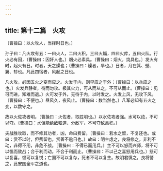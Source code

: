 ```yaml
---
---
---
```

title: 第十二篇　火攻
---




〔曹操曰：以火攻人，当择时日也。〕

孙子曰：凡火攻有五：一曰火人，二曰火积，三曰火辎，四曰火库，五曰火队。行火必有因，〔曹操曰：因奸人也。〕烟火必素具。〔曹操曰：烟火，烧具也。〕发火有时，起火有日。时者，天之燥也；〔曹操曰：燥者，旱也。〕日者，月在箕、壁、翼、轸也。凡此四宿者，风起之日也。

凡火攻，必因五火之变而应之。火发于内，则早应之于外；〔曹操曰：以兵应之也。〕火发兵静者，待而勿攻。极其火力，可从而从之，不可从而止。〔曹操曰：见可而进，知难而退。〕火可发于外，无待于内，以时发之。火发上风，无攻下风。〔曹操曰：不便也。〕昼风久，夜风止。〔曹操曰：数当然也。〕凡军必知有五火之变，以数守之。

故以火佐攻者明，〔曹操曰：火佐者，取胜明也。〕以水佐攻者强。水可以绝，不可以夺。〔曹操曰：水但能绝敌粮道、分敌军，不可夺敌蓄积。〕

夫战胜攻取，而不修其功者，凶，命曰费留。〔曹操曰：若水之留，不复还也。或曰：赏不以时，但费留也，赏善不逾日也。〕故曰：明主虑之，良将修之。非利不动，非得不用，非危不战。〔曹操曰：不得已而用兵。〕主不可以怒而兴师，将不可以愠而致战；合于利而动，不合于利而止。〔曹操曰：不以己之喜怒用兵也。〕怒可以复喜，愠可以复悦；亡国不可以复存，死者不可以复生。故明君慎之，良将警之，此安国全军之道也。
